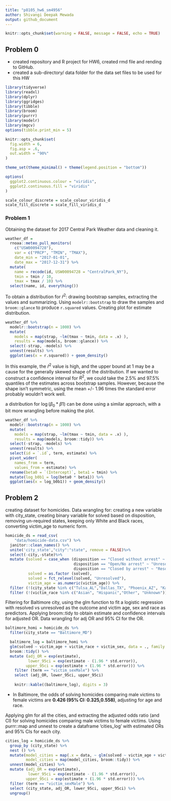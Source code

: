 ```yaml
---
title: "p8105_hw6_sm4956"
author: Shivangi Deepak Mewada
output: github_document
---
```


```r
knitr::opts_chunk$set(warning = FALSE, message = FALSE, echo = TRUE)
```

## Problem 0
* created repository and R project for HW6, created rmd file and rending to GitHub. 
* created a sub-directory/ data folder for the data set files to be used for this HW

```r
library(tidyverse)
library(readxl)
library(dplyr)
library(ggridges)
library(tibble)
library(broom)
library(purrr)
library(modelr)
library(mgcv)
options(tibble.print_min = 5)

knitr::opts_chunk$set(
  fig.width = 6,
  fig.asp = .6,
  out.width = "90%"
)

theme_set(theme_minimal() + theme(legend.position = "bottom"))

options(
  ggplot2.continuous.colour = "viridis",
  ggplot2.continuous.fill = "viridis"
)

scale_colour_discrete = scale_colour_viridis_d
scale_fill_discrete = scale_fill_viridis_d
```

### Problem 1

Obtaining the dataset for 2017 Central Park Weather data and cleaning it.
```r
weather_df = 
  rnoaa::meteo_pull_monitors(
    c("USW00094728"),
    var = c("PRCP", "TMIN", "TMAX"), 
    date_min = "2017-01-01",
    date_max = "2017-12-31") %>%
  mutate(
    name = recode(id, USW00094728 = "CentralPark_NY"),
    tmin = tmin / 10,
    tmax = tmax / 10) %>%
  select(name, id, everything())
```

To obtain a distribution for $\hat{r}^2$: drawing bootstrap samples, extracting the values and summarizing. 
Using `modelr::bootstrap` to draw the samples and `broom::glance` to produce `r.squared` values. Creating plot for estimate distribution. 
```r
weather_df %>% 
  modelr::bootstrap(n = 1000) %>% 
  mutate(
    models = map(strap, ~lm(tmax ~ tmin, data = .x) ),
    results = map(models, broom::glance)) %>% 
  select(-strap, -models) %>% 
  unnest(results) %>% 
  ggplot(aes(x = r.squared)) + geom_density()
```

In this example, the $\hat{r}^2$ value is high, and the upper bound at 1 may be a cause for the generally skewed shape of the distribution. If we wanted to construct a confidence interval for $R^2$, we could take the 2.5% and 97.5% quantiles of the estimates across bootstrap samples. However, because the shape isn't symmetric, using the mean +/- 1.96 times the standard error probably wouldn't work well.

a distribution for $\log(\beta_0 * \beta1)$ can be done using a similar approach, with a bit more wrangling before making the plot.

```r
weather_df %>% 
  modelr::bootstrap(n = 1000) %>% 
  mutate(
    models = map(strap, ~lm(tmax ~ tmin, data = .x) ),
    results = map(models, broom::tidy)) %>% 
  select(-strap, -models) %>% 
  unnest(results) %>% 
  select(id = `.id`, term, estimate) %>% 
  pivot_wider(
    names_from = term, 
    values_from = estimate) %>% 
  rename(beta0 = `(Intercept)`, beta1 = tmin) %>% 
  mutate(log_b0b1 = log(beta0 * beta1)) %>% 
  ggplot(aes(x = log_b0b1)) + geom_density()
```

## Problem 2

creating dataset for homicides. Data wrangling for: creating a new variable with city_state, creating binary variable for solved based on disposition, removing un-required states, keeping only White and Black races, converting victim_age to numeric form. 
```r
homicide_ds = read_csv(
    "data/homicide-data.csv") %>%
  janitor::clean_names() %>%
  unite('city_state',"city":"state", remove = FALSE)%>%
  select(-city,-state)%>%
  mutate (solved = case_when (disposition == "Closed without arrest" ~ "Unresolved", 
                              disposition == "Open/No arrest" ~ "Unresolved", 
                              disposition == "Closed by arrest" ~ "Resolved" ),
          solved = as.factor (solved),
          solved = fct_relevel(solved, "Unresolved"),
          victim_age = as.numeric(victim_age)) %>%
  filter (!(city_state %in% c("Tulsa_AL","Dallas_TX", "Phoenix_AZ", "Kansas City_MO"))) %>%
  filter (!(victim_race %in% c("Asian", "Hispanic","Other", "Unknown"))) 
```

Filtering for Baltimore city, using the glm function to fit a logistic regression with resolved vs unresolved as the outcome and victim age, sex and race as predictors. Applying broom::tidy to obtain estimate and confidence intervals for adjusted OR. Data wrangling for adj OR and 95% CI for the OR. 
```r
baltimore_homi = homicide_ds %>%
  filter(city_state == "Baltimore_MD")

  baltimore_log = baltimore_homi %>%
  glm(solved ~ victim_age + victim_race + victim_sex, data = ., family = binomial()) %>%
  broom::tidy() %>%
  mutate (adj_OR = exp(estimate),
          lower_95ci = exp(estimate - (1.96 * std.error)),
         upper_95ci = exp(estimate + (1.96 * std.error))) %>%
    filter (term == "victim_sexMale") %>%
    select (adj_OR, lower_95ci, upper_95ci)
  
    knitr::kable((baltimore_log), digits = 3)
```

* In Baltimore, the odds of solving homicides comparing male victims to female victims are **0.426 (95% CI: 0.325,0.558)**, adjusting for age and race.

Applying glm for all the cities, and extracting the adjusted odds ratio (and CI) for solving homicides comparing male victims to female victims. Using purrr::map and unnest to create a dataframe 'cities_log' with estimated ORs and 95% CIs for each city. 
```r
cities_log = homicide_ds %>%
  group_by (city_state) %>%
  nest () %>%
  mutate(model_cities = map(.x = data, ~ glm(solved ~ victim_age + victim_race + victim_sex, data = ., family = binomial())),
         model_cities = map(model_cities, broom::tidy)) %>%
  unnest(model_cities) %>%
  mutate (adj_OR = exp(estimate),
          lower_95ci = exp(estimate - (1.96 * std.error)),
         upper_95ci = exp(estimate + (1.96 * std.error))) %>%
  filter (term == "victim_sexMale") %>%
  select (city_state, adj_OR, lower_95ci, upper_95ci) %>%
  ungroup()
  
```
